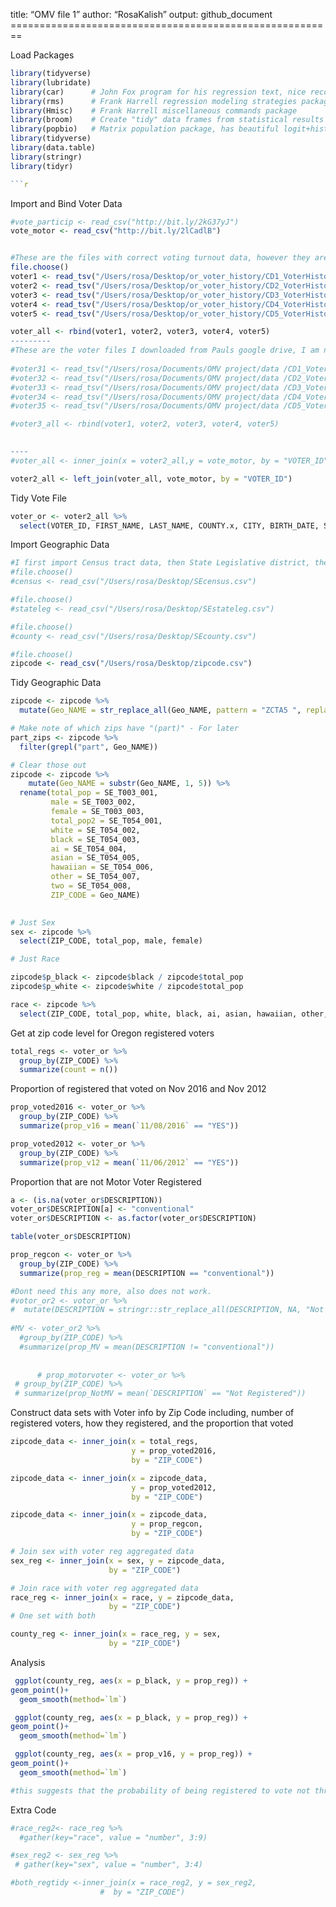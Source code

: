 title: "OMV file 1"
author: "RosaKalish"
output: github_document
========================================================

Load Packages
```r
library(tidyverse)
library(lubridate)
library(car)      # John Fox program for his regression text, nice recode command
library(rms)      # Frank Harrell regression modeling strategies package
library(Hmisc)    # Frank Harrell miscellaneous commands package
library(broom)    # Create "tidy" data frames from statistical results
library(popbio)   # Matrix population package, has beautiful logit+histogram plot command
library(tidyverse)
library(data.table)
library(stringr)
library(tidyr)

```r
```
Import and Bind Voter Data 
```r

#vote_particip <- read_csv("http://bit.ly/2kG37yJ")
vote_motor <- read_csv("http://bit.ly/2lCadlB")


#These are the files with correct voting turnout data, however they are still missing registration type, which I join from the data used in Home Work 1. 
file.choose()
voter1 <- read_tsv("/Users/rosa/Desktop/or_voter_history/CD1_VoterHistory_Jan2017.txt")
voter2 <- read_tsv("/Users/rosa/Desktop/or_voter_history/CD2_VoterHistory_Jan2017.txt")
voter3 <- read_tsv("/Users/rosa/Desktop/or_voter_history/CD3_VoterHistory_Jan2017.txt")
voter4 <- read_tsv("/Users/rosa/Desktop/or_voter_history/CD4_VoterHistory_Jan2017.txt")
voter5 <- read_tsv("/Users/rosa/Desktop/or_voter_history/CD5_VoterHistory_Jan2017.txt")

voter_all <- rbind(voter1, voter2, voter3, voter4, voter5)
---------
#These are the voter files I downloaded from Pauls google drive, I am not currently using them. 
  
#voter31 <- read_tsv("/Users/rosa/Documents/OMV project/data /CD1_VoterList_Jan2017.txt")
#voter32 <- read_tsv("/Users/rosa/Documents/OMV project/data /CD2_VoterList_Jan2017.txt")
#voter33 <- read_tsv("/Users/rosa/Documents/OMV project/data /CD3_VoterList_Jan2017.txt")
#voter34 <- read_tsv("/Users/rosa/Documents/OMV project/data /CD4_VoterList_Jan2017.txt")
#voter35 <- read_tsv("/Users/rosa/Documents/OMV project/data /CD5_VoterList_Jan2017.txt")

#voter3_all <- rbind(voter1, voter2, voter3, voter4, voter5)
 

----
#voter_all <- inner_join(x = voter2_all,y = vote_motor, by = "VOTER_ID")

voter2_all <- left_join(voter_all, vote_motor, by = "VOTER_ID")
```
Tidy Vote File 
```r

voter_or <- voter2_all %>%
  select(VOTER_ID, FIRST_NAME, LAST_NAME, COUNTY.x, CITY, BIRTH_DATE, STATUS, PARTY_CODE, PRECINCT_NAME, PRECINCT, ZIP_CODE, `11/08/2016`, DESCRIPTION, `11/06/2012`, `11/04/2008`)

```
Import Geographic Data
```r
#I first import Census tract data, then State Legislative district, then County. I finally import Zip Code which I use for this project. However, while the others are from the 2015 community report, the Zip Code data comes from the 2010 election, so there is not perfect demographic information. 
#file.choose()
#census <- read_csv("/Users/rosa/Desktop/SEcensus.csv")

#file.choose()
#stateleg <- read_csv("/Users/rosa/Desktop/SEstateleg.csv")

#file.choose()
#county <- read_csv("/Users/rosa/Desktop/SEcounty.csv")

#file.choose()
zipcode <- read_csv("/Users/rosa/Desktop/zipcode.csv")
```
Tidy Geographic Data 
```r

zipcode <- zipcode %>%
  mutate(Geo_NAME = str_replace_all(Geo_NAME, pattern = "ZCTA5 ", replacement = ""))

# Make note of which zips have "(part)" - For later
part_zips <- zipcode %>%
  filter(grepl("part", Geo_NAME))

# Clear those out
zipcode <- zipcode %>%
    mutate(Geo_NAME = substr(Geo_NAME, 1, 5)) %>%
  rename(total_pop = SE_T003_001,
         male = SE_T003_002,
         female = SE_T003_003,
         total_pop2 = SE_T054_001,
         white = SE_T054_002,
         black = SE_T054_003, 
         ai = SE_T054_004,
         asian = SE_T054_005,
         hawaiian = SE_T054_006,
         other = SE_T054_007, 
         two = SE_T054_008,
         ZIP_CODE = Geo_NAME) 

         
# Just Sex
sex <- zipcode %>%
  select(ZIP_CODE, total_pop, male, female)

# Just Race

zipcode$p_black <- zipcode$black / zipcode$total_pop
zipcode$p_white <- zipcode$white / zipcode$total_pop

race <- zipcode %>%
  select(ZIP_CODE, total_pop, white, black, ai, asian, hawaiian, other, two, p_black, p_white)

```

Get at zip code level for Oregon registered voters
```r
total_regs <- voter_or %>%
  group_by(ZIP_CODE) %>%
  summarize(count = n())
```

Proportion of registered that voted on Nov 2016 and Nov 2012 
```r
prop_voted2016 <- voter_or %>%
  group_by(ZIP_CODE) %>%
  summarize(prop_v16 = mean(`11/08/2016` == "YES"))

prop_voted2012 <- voter_or %>%
  group_by(ZIP_CODE) %>%
  summarize(prop_v12 = mean(`11/06/2012` == "YES"))
```
Proportion that are not Motor Voter Registered 
```r
a <- (is.na(voter_or$DESCRIPTION))
voter_or$DESCRIPTION[a] <- "conventional"
voter_or$DESCRIPTION <- as.factor(voter_or$DESCRIPTION)

table(voter_or$DESCRIPTION)

prop_regcon <- voter_or %>%
  group_by(ZIP_CODE) %>%
  summarize(prop_reg = mean(DESCRIPTION == "conventional"))

#Dont need this any more, also does not work. 
#votor_or2 <- votor_or %>%
#  mutate(DESCRIPTION = stringr::str_replace_all(DESCRIPTION, NA, "Not Registered")
         
#MV <- voter_or2 %>%
  #group_by(ZIP_CODE) %>%
  #summarize(prop_MV = mean(DESCRIPTION != "conventional"))
  
  
      # prop_motorvoter <- voter_or %>%
 # group_by(ZIP_CODE) %>%
 # summarize(prop_NotMV = mean(`DESCRIPTION` == "Not Registered"))
```

Construct data sets with Voter info by Zip Code including, number of registered voters, how they registered, and the proportion that voted

```r
zipcode_data <- inner_join(x = total_regs,
                           y = prop_voted2016,
                           by = "ZIP_CODE")

zipcode_data <- inner_join(x = zipcode_data,
                           y = prop_voted2012,
                           by = "ZIP_CODE")

zipcode_data <- inner_join(x = zipcode_data,
                           y = prop_regcon,
                           by = "ZIP_CODE")

# Join sex with voter reg aggregated data
sex_reg <- inner_join(x = sex, y = zipcode_data, 
                      by = "ZIP_CODE")

# Join race with voter reg aggregated data
race_reg <- inner_join(x = race, y = zipcode_data, 
                      by = "ZIP_CODE")
# One set with both 

county_reg <- inner_join(x = race_reg, y = sex, 
                      by = "ZIP_CODE")


```

Analysis 
```r
 ggplot(county_reg, aes(x = p_black, y = prop_reg)) +
geom_point()+
  geom_smooth(method=`lm`) 

 ggplot(county_reg, aes(x = p_black, y = prop_reg)) +
geom_point()+
  geom_smooth(method=`lm`) 

 ggplot(county_reg, aes(x = prop_v16, y = prop_reg)) +
geom_point()+
  geom_smooth(method=`lm`) 

#this suggests that the probability of being registered to vote not through OMV, is higher for counties with both higher black and white populations. This may be explained by the fact that there are such small percentages of black voters in oregon. 


```
Extra Code 
```r
#race_reg2<- race_reg %>% 
  #gather(key="race", value = "number", 3:9)

#sex_reg2 <- sex_reg %>% 
 # gather(key="sex", value = "number", 3:4)

#both_regtidy <-inner_join(x = race_reg2, y = sex_reg2, 
                    #  by = "ZIP_CODE") 


```

